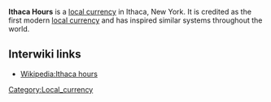 '''Ithaca Hours''' is a [[local currency]] in Ithaca, New York. It is credited as the first modern [[local currency]] and has inspired similar systems throughout the world. 

{{stub}}
== Interwiki links ==

* [[Wikipedia:Ithaca hours]]

[[Category:Local_currency]]